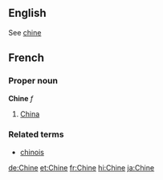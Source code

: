 ==English==
See [[chine]]

==French==
===Proper noun===
'''Chine''' ''f''

# [[China]]

===Related terms===
*[[chinois]]

[[de:Chine]]
[[et:Chine]]
[[fr:Chine]]
[[hi:Chine]]
[[ja:Chine]]